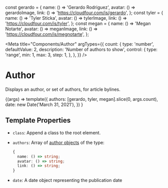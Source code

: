 const gerardo = {
  name: () => 'Gerardo Rodriguez',
  avatar: () => gerardoImage,
  link: () => 'https://cloudfour.com/is/gerardo',
};
const tyler = {
  name: () => 'Tyler Sticka',
  avatar: () => tylerImage,
  link: () => 'https://cloudfour.com/is/tyler',
};
const megan = {
  name: () => 'Megan Notarte',
  avatar: () => meganImage,
  link: () => 'https://cloudfour.com/is/megnotarte',
};

<Meta
  title="Components/Author"
  argTypes={{
    count: {
      type: 'number',
      defaultValue: 2,
      description: 'Number of authors to show',
      control: {
        type: 'range',
        min: 1,
        max: 3,
        step: 1,
      },
    },
  }}
/>

# Author

Displays an author, or set of authors, for article bylines.

<Canvas>
  <Story name="Default" args={{}}>
    {(args) =>
      template({
        authors: [gerardo, tyler, megan].slice(0, args.count),
        date: new Date('March 31, 2021'),
      })
    }
  </Story>
</Canvas>

## Template Properties

- `class`: Append a class to the root element.
- `authors`: Array of [author objects](https://timber.github.io/docs/reference/timber-user/#properties) of the type:

  ```ts
  {
    name: () => string;
    avatar: () => string;
    link: () => string;
  }
  ```

- `date`: A date object representing the publication date
